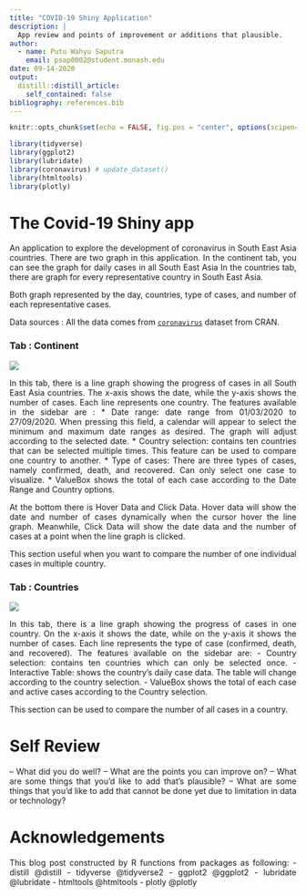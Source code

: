 ```yaml
---
title: "COVID-19 Shiny Application"
description: |
  App review and points of improvement or additions that plausible.
author:
  - name: Putu Wahyu Saputra 
    email: psap0002@student.monash.edu
date: 09-14-2020
output:
  distill::distill_article:
    self_contained: false
bibliography: references.bib
---
```


<style>
body {
text-align: justify}
</style>

```r
knitr::opts_chunk$set(echo = FALSE, fig.pos = "center", options(scipen=999))
```

```r
library(tidyverse)
library(ggplot2)
library(lubridate)
library(coronavirus) # update_dataset()
library(htmltools)
library(plotly)
```

# The Covid-19 Shiny app

An application to explore the development of coronavirus in South East Asia countries. There are two graph in this application.
In the continent tab, you can see the graph for daily cases in all South East Asia
In the countries tab, there are graph for every representative country in South East Asia.

Both graph represented by the day, countries, type of cases, and number of each representative cases.

Data sources : All the data comes from [`coronavirus`](https://github.com/RamiKrispin/coronavirus) dataset from CRAN.

### Tab : Continent
![](screenshot.png)

In this tab, there is a line graph showing the progress of cases in all South East Asia countries. The x-axis shows the date, while the y-axis shows the number of cases.
Each line represents one country.
The features available in the sidebar are :
* Date range: date range from 01/03/2020 to 27/09/2020. When pressing this field, a calendar will appear to select the minimum and maximum date ranges as desired. The graph will adjust according to the selected date.
* Country selection: contains ten countries that can be selected multiple times. This feature can be used to compare one country to another.
* Type of cases: There are three types of cases, namely confirmed, death, and recovered. Can only select one case to visualize.
* ValueBox shows the total of each case according to the Date Range and Country options.

At the bottom there is Hover Data and Click Data. Hover data will show the date and number of cases dynamically when the cursor hover the line graph. Meanwhile, Click Data will show the date data and the number of cases at a point when the line graph is clicked.

This section useful when you want to compare the number of one individual cases in multiple country.

### Tab : Countries
![](screenshot2.png)

In this tab, there is a line graph showing the progress of cases in one country. On the x-axis it shows the date, while on the y-axis it shows the number of cases.
Each line represents the type of case (confirmed, death, and recovered).
The features available on the sidebar are:
- Country selection: contains ten countries which can only be selected once.
- Interactive Table: shows the country's daily case data. The table will change according to the country selection.
- ValueBox shows the total of each case and active cases according to the Country selection.

This section can be used to compare the number of all cases in a country.

# Self Review

– What did you do well?
– What are the points you can improve on?
– What are some things that you’d like to add that’s plausible?
– What are some things that you’d like to add that cannot be done yet due to limitation in data or technology?

# Acknowledgements

This blog post constructed by R functions from packages as following:
- distill @distill
- tidyverse @tidyverse2
- ggplot2 @ggplot2
- lubridate @lubridate
- htmltools @htmltools
- plotly @plotly
